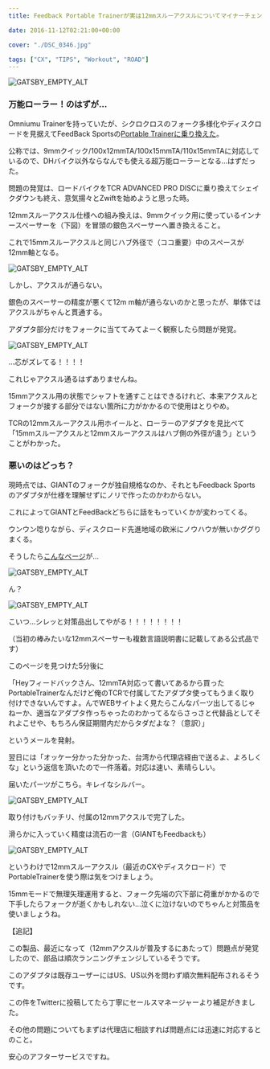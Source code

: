 ---
title: Feedback Portable Trainerが実は12mmスルーアクスルについてマイナーチェンジしていた件

date: 2016-11-12T02:21:00+00:00

cover: "./DSC_0346.jpg"

tags: ["CX", "TIPS", "Workout", "ROAD"]
---

![GATSBY_EMPTY_ALT](./DSC_0346.jpg)

### 万能ローラー！のはずが…

Omniumu Trainerを持っていたが、シクロクロスのフォーク多様化やディスクロードを見据えてFeedBack Sportsの<a href="/2016/07/blog-post.html" target="_blank" rel="noopener">Portable Trainerに乗り換えた</a>。

公称では、9mmクイック/100x12mmTA/100x15mmTA/110x15mmTAに対応しているので、DHバイク以外ならなんでも使える超万能ローラーとなる…はずだった。

問題の発覚は、ロードバイクをTCR ADVANCED PRO DISCに乗り換えてシェイクダウンも終え、意気揚々とZwiftを始めようと思った時。

12mmスルーアクスル仕様への組み換えは、9mmクイック用に使っているインナースペーサーを（下図）を冒頭の銀色スペーサーへ置き換えること。

これで15mmスルーアクスルと同じハブ外径で（ココ重要）中のスペースが12mm軸となる。

![GATSBY_EMPTY_ALT](./DSC_0347.jpg)

しかし、アクスルが通らない。

銀色のスペーサーの精度が悪くて12m m軸が通らないのかと思ったが、単体ではアクスルがちゃんと貫通する。

アダプタ部分だけをフォークに当ててみてよーく観察したら問題が発覚。

![GATSBY_EMPTY_ALT](./DSC_0345.jpg)

…芯がズレてる！！！！

これじゃアクスル通るはずありませんね。

15mmアクスル用の状態でシャフトを通すことはできるけれど、本来アクスルとフォークが接する部分ではない箇所に力がかかるので使用はとりやめ。

TCRの12mmスルーアクスル用ホイールと、ローラーのアダプタを見比べて「15mmスルーアクスルと12mmスルーアクスルはハブ側の外径が違う」ということがわかった。

### 悪いのはどっち？

現時点では、GIANTのフォークが独自規格なのか、それともFeedback Sportsのアダプタが仕様を理解せずにノリで作ったのかわからない。

これによってGIANTとFeedBackどちらに話をもっていくかが変わってくる。

ウンウン唸りながら、ディスクロード先進地域の欧米にノウハウが無いかググりまくる。

そうしたら<a href="https://www.feedbacksports.com/product/end-cap-kit-12mm-thru-axle/" target="_blank" rel="noopener">こんなページ</a>が…

![GATSBY_EMPTY_ALT](./1.png)

ん？

![GATSBY_EMPTY_ALT](./E382ADE383A3E38397E38381E383A31.png)

こいつ…シレッと対策品出してやがる！！！！！！！！

（当初の棒みたいな12mmスペーサーも複数言語説明書に記載してある公式品です）

このページを見つけた5分後に

「Heyフィードバックさん、12mmTA対応って書いてあるから買ったPortableTrainerなんだけど俺のTCRで付属してたアダプタ使ってもうまく取り付けできないんですよ。んでWEBサイトよく見たらこんなパーツ出してるじゃねーか、適当なアダプタ作っちゃったのわかってるならさっさと代替品としてそれよこせや、もちろん保証期間内だからタダだよな？（意訳）」

というメールを発射。

翌日には「オッケー分かった分かった、台湾から代理店経由で送るよ、よろしくな」という返信を頂いたので一件落着。対応は速い、素晴らしい。

届いたパーツがこちら。キレイなシルバー。

![GATSBY_EMPTY_ALT](./DSC_0379.jpg)

取り付けもバッチリ、付属の12mmアクスルで完了した。

滑らかに入っていく精度は流石の一言（GIANTもFeedbackも）

![GATSBY_EMPTY_ALT](./DSC_0380.jpg)

というわけで12mmスルーアクスル（最近のCXやディスクロード）でPortableTrainerを使う際は気をつけましょう。

15mmモードで無理矢理運用すると、フォーク先端の穴下部に荷重がかかるので下手したらフォークが逝くかもしれない…泣くに泣けないのでちゃんと対策品を使いましょうね。

【追記】

この製品、最近になって（12mmアクスルが普及するにあたって）問題点が発覚したので、部品は順次ランニングチェンジしているそうです。

このアダプタは既存ユーザーにはUS、US以外を問わず順次無料配布されるそうです。

この件をTwitterに投稿してたら丁寧にセールスマネージャーより補足がきました。

その他の問題についてもまずは代理店に相談すれば問題点には迅速に対応するとのこと。

安心のアフターサービスですね。

<LinkBox isAmazonLink url="https://www.amazon.co.jp/dp/B01DNU5B0C/" />
